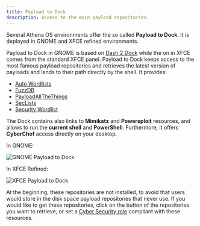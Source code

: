 ```yaml
---
title: Payload to Dock
description: Access to the main payload repositories.
---
```


Several Athena OS environments offer the so called **Payload to Dock**. It is deployed in GNOME and XFCE refined environments.

Payload to Dock in GNOME is based on [Dash 2 Dock](https://github.com/micheleg/dash-to-dock) while the on in XFCE comes from the standard XFCE panel. Payload to Dock keeps access to the most famous payload repositories and retrieves the latest version of payloads and lands to their path directly by the shell. It provides:
* [Auto Wordlists](https://github.com/carlospolop/Auto_Wordlists)
* [FuzzDB](https://github.com/fuzzdb-project/fuzzdb)
* [PayloadAllTheThings](https://github.com/swisskyrepo/PayloadsAllTheThings)
* [SecLists](https://github.com/danielmiessler/SecLists)
* [Security Wordlist](https://github.com/DragonJAR/Security-Wordlist)

The Dock contains also links to **Mimikatz** and **Powersploit** resources, and allows to run the **current shell** and **PowerShell**. Furthermore, it offers **CyberChef** access directly on your desktop.

In GNOME:

![GNOME Payload to Dock](@assets/images/payload-dock.png)

In XFCE Refined:

![XFCE Payload to Dock](@assets/images/xfce-well-menudock.png)

At the beginning, these repositories are not installed, to avoid that users would store in the disk space payload repositories that never use. If you would like to get these repositories, click on the button of the repositories you want to retrieve, or set a [Cyber Security role](/en/resources/athena-welcome/#cyber-security-roles) compliant with these resources.

<ImageComponent />

